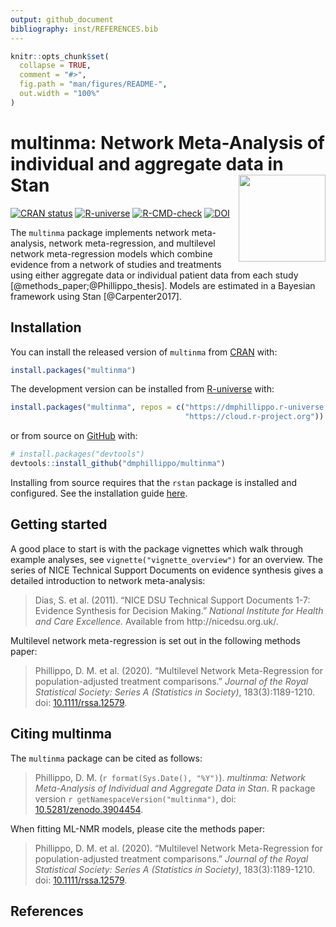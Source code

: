 ```yaml
---
output: github_document
bibliography: inst/REFERENCES.bib
---
```


<!-- README.md is generated from README.Rmd. Please edit that file -->

```r
knitr::opts_chunk$set(
  collapse = TRUE,
  comment = "#>",
  fig.path = "man/figures/README-",
  out.width = "100%"
)
```
# multinma: Network Meta-Analysis of individual and aggregate data in Stan <img src='man/figures/logo.svg' align="right" height="139" />

<!-- badges: start -->
[![CRAN status](https://www.r-pkg.org/badges/version/multinma)](https://CRAN.R-project.org/package=multinma)
[![R-universe](https://dmphillippo.r-universe.dev/badges/multinma)](https://dmphillippo.r-universe.dev)
[![R-CMD-check](https://github.com/dmphillippo/multinma/workflows/R-CMD-check/badge.svg)](https://github.com/dmphillippo/multinma/actions)
[![DOI](https://zenodo.org/badge/DOI/10.5281/zenodo.3904454.svg)](https://doi.org/10.5281/zenodo.3904454)
<!-- badges: end -->

The `multinma` package implements network meta-analysis, network meta-regression, and multilevel network meta-regression models which combine evidence from a network of studies and treatments using either aggregate data or individual patient data from each study [@methods_paper;@Phillippo_thesis].
Models are estimated in a Bayesian framework using Stan [@Carpenter2017].

## Installation

You can install the released version of `multinma` from [CRAN](https://CRAN.R-project.org/package=multinma) with:

``` r
install.packages("multinma")
```

The development version can be installed from [R-universe](https://dmphillippo.r-universe.dev) with:

```r
install.packages("multinma", repos = c("https://dmphillippo.r-universe.dev", 
                                       "https://cloud.r-project.org"))
```

or from source on [GitHub](https://github.com/dmphillippo/multinma) with:

``` r
# install.packages("devtools")
devtools::install_github("dmphillippo/multinma")
```

Installing from source requires that the `rstan` package is installed and configured. 
See the installation guide [here](https://github.com/stan-dev/rstan/wiki/RStan-Getting-Started).

## Getting started
A good place to start is with the package vignettes which walk through example analyses, see `vignette("vignette_overview")` for an overview.
The series of NICE Technical Support Documents on evidence synthesis gives a detailed introduction to network meta-analysis:

> Dias, S. et al. (2011). "NICE DSU Technical Support Documents 1-7: Evidence Synthesis for Decision Making." _National Institute for Health and Care Excellence._ Available from http://nicedsu.org.uk/.

Multilevel network meta-regression is set out in the following methods paper:

> Phillippo, D. M. et al. (2020). "Multilevel Network Meta-Regression for population-adjusted treatment comparisons." _Journal of the Royal Statistical Society: Series A (Statistics in Society)_, 183(3):1189-1210. doi: [10.1111/rssa.12579](https://doi.org/10.1111/rssa.12579).

## Citing multinma
The `multinma` package can be cited as follows:

> Phillippo, D. M. (`r format(Sys.Date(), "%Y")`). _multinma: Network Meta-Analysis of Individual and Aggregate Data in Stan_. R package version `r getNamespaceVersion("multinma")`, doi: [10.5281/zenodo.3904454](https://doi.org/10.5281/zenodo.3904454).

When fitting ML-NMR models, please cite the methods paper:

> Phillippo, D. M. et al. (2020). "Multilevel Network Meta-Regression for population-adjusted treatment comparisons." _Journal of the Royal Statistical Society: Series A (Statistics in Society)_, 183(3):1189-1210. doi: [10.1111/rssa.12579](https://doi.org/10.1111/rssa.12579).

## References
